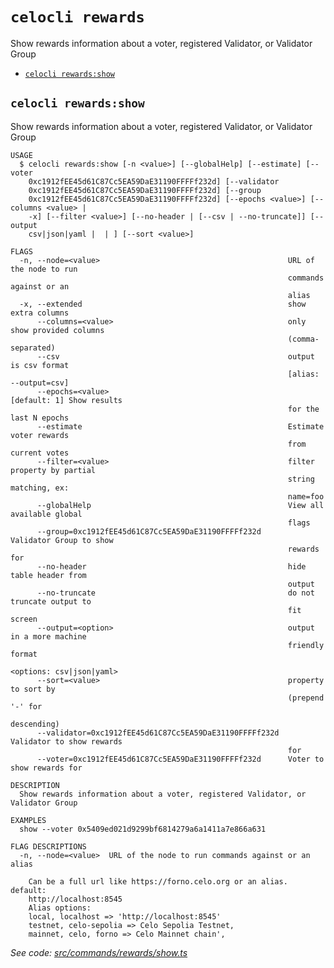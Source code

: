 `celocli rewards`
=================

Show rewards information about a voter, registered Validator, or Validator Group

* [`celocli rewards:show`](#celocli-rewardsshow)

## `celocli rewards:show`

Show rewards information about a voter, registered Validator, or Validator Group

```
USAGE
  $ celocli rewards:show [-n <value>] [--globalHelp] [--estimate] [--voter
    0xc1912fEE45d61C87Cc5EA59DaE31190FFFFf232d] [--validator
    0xc1912fEE45d61C87Cc5EA59DaE31190FFFFf232d] [--group
    0xc1912fEE45d61C87Cc5EA59DaE31190FFFFf232d] [--epochs <value>] [--columns <value> |
    -x] [--filter <value>] [--no-header | [--csv | --no-truncate]] [--output
    csv|json|yaml |  | ] [--sort <value>]

FLAGS
  -n, --node=<value>                                          URL of the node to run
                                                              commands against or an
                                                              alias
  -x, --extended                                              show extra columns
      --columns=<value>                                       only show provided columns
                                                              (comma-separated)
      --csv                                                   output is csv format
                                                              [alias: --output=csv]
      --epochs=<value>                                        [default: 1] Show results
                                                              for the last N epochs
      --estimate                                              Estimate voter rewards
                                                              from current votes
      --filter=<value>                                        filter property by partial
                                                              string matching, ex:
                                                              name=foo
      --globalHelp                                            View all available global
                                                              flags
      --group=0xc1912fEE45d61C87Cc5EA59DaE31190FFFFf232d      Validator Group to show
                                                              rewards for
      --no-header                                             hide table header from
                                                              output
      --no-truncate                                           do not truncate output to
                                                              fit screen
      --output=<option>                                       output in a more machine
                                                              friendly format
                                                              <options: csv|json|yaml>
      --sort=<value>                                          property to sort by
                                                              (prepend '-' for
                                                              descending)
      --validator=0xc1912fEE45d61C87Cc5EA59DaE31190FFFFf232d  Validator to show rewards
                                                              for
      --voter=0xc1912fEE45d61C87Cc5EA59DaE31190FFFFf232d      Voter to show rewards for

DESCRIPTION
  Show rewards information about a voter, registered Validator, or Validator Group

EXAMPLES
  show --voter 0x5409ed021d9299bf6814279a6a1411a7e866a631

FLAG DESCRIPTIONS
  -n, --node=<value>  URL of the node to run commands against or an alias

    Can be a full url like https://forno.celo.org or an alias. default:
    http://localhost:8545
    Alias options:
    local, localhost => 'http://localhost:8545'
    testnet, celo-sepolia => Celo Sepolia Testnet,
    mainnet, celo, forno => Celo Mainnet chain',
```

_See code: [src/commands/rewards/show.ts](https://github.com/celo-org/developer-tooling/tree/%40celo/celocli%408.0.0/packages/cli/src/commands/rewards/show.ts)_
